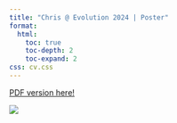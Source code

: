 ```yaml
---
title: "Chris @ Evolution 2024 | Poster"
format:
  html:
    toc: true
    toc-depth: 2
    toc-expand: 2
css: cv.css
---
```


[PDF version here!](files/Evolution_2024_Poster.pdf)

![](images/Artboard%201.png)
